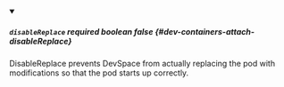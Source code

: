 
<details className="config-field" data-expandable="false" open>
<summary>

##### `disableReplace` <span class="config-field-required" data-required="false">required</span> <span class="config-field-type">boolean</span> <span class="config-field-default">false</span> <span class="config-field-enum"></span> {#dev-containers-attach-disableReplace}

DisableReplace prevents DevSpace from actually replacing the pod with modifications so that
the pod starts up correctly.

</summary>



</details>
